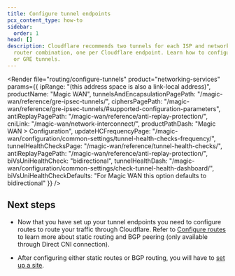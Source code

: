 ```yaml
---
title: Configure tunnel endpoints
pcx_content_type: how-to
sidebar:
  order: 1
head: []
description: Cloudflare recommends two tunnels for each ISP and network location
  router combination, one per Cloudflare endpoint. Learn how to configure IPsec
  or GRE tunnels.
---
```



<Render file="routing/configure-tunnels"
	product="networking-services"
	params={{
		ipRange: "(this address space is also a link-local address)",
		productName: "Magic WAN",
		tunnelsAndEncapsulationPagePath: "/magic-wan/reference/gre-ipsec-tunnels/",
		ciphersPagePath: "/magic-wan/reference/gre-ipsec-tunnels/#supported-configuration-parameters",
		antiReplayPagePath: "/magic-wan/reference/anti-replay-protection/",
		cniLink: "/magic-wan/network-interconnect/",
		productPathDash: "Magic WAN > Configuration",
		updateHCFrequencyPage: "/magic-wan/configuration/common-settings/tunnel-health-checks-frequency/",
		tunnelHealthChecksPage: "/magic-wan/reference/tunnel-health-checks/",
		antiReplayPagePath: "/magic-wan/reference/anti-replay-protection/",
		biVsUniHealthCheck: "bidirectional",
		tunnelHealthDash: "/magic-wan/configuration/common-settings/check-tunnel-health-dashboard/",
		biVsUniHealthCheckDefaults: "For Magic WAN this option defaults to bidirectional"
	}}
/>

## Next steps

- Now that you have set up your tunnel endpoints you need to configure routes to route your traffic through Cloudflare. Refer to [Configure routes](/magic-wan/configuration/manually/how-to/configure-routes/) to learn more about static routing and BGP peering (only available through Direct CNI connection).

- After configuring either static routes or BGP routing, you will have to [set up a site](/magic-wan/configuration/common-settings/sites/).

